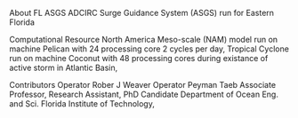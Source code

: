About FL ASGS
ADCIRC Surge Guidance System (ASGS) run for Eastern Florida

Computational Resource
North America Meso-scale (NAM) model run on machine Pelican with 24 processing core 2 cycles per day, 
Tropical Cyclone run on machine Coconut with 48 processing cores during existance of active storm in Atlantic Basin,

Contributors
Operator Rober J Weaver                       Operator Peyman Taeb 
Associate Professor,                          Research Assistant, PhD Candidate 
                   Department of Ocean Eng. and Sci. 
                   Florida Institute of Technology,
